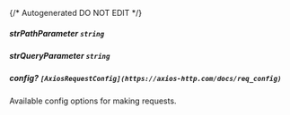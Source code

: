 {/* Autogenerated DO NOT EDIT  */}
##### **strPathParameter** `string`

##### **strQueryParameter** `string`

##### **config?** `[AxiosRequestConfig](https://axios-http.com/docs/req_config)`
Available config options for making requests.

